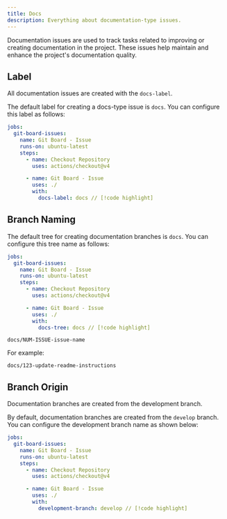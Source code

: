 ```yaml
---
title: Docs
description: Everything about documentation-type issues.
---
```


Documentation issues are used to track tasks related to improving or creating documentation in the project. These issues help maintain and enhance the project's documentation quality.

## Label

All documentation issues are created with the `docs-label`.

<Card title="How do I run it?" icon="tag">
  
  The default label for creating a docs-type issue is `docs`. You can configure this label as follows:

  ```yml
  jobs:
    git-board-issues:
      name: Git Board - Issue
      runs-on: ubuntu-latest
      steps:
        - name: Checkout Repository
          uses: actions/checkout@v4

        - name: Git Board - Issue
          uses: ./
          with:
            docs-label: docs // [!code highlight]
  ```
</Card>

## Branch Naming

The default tree for creating documentation branches is `docs`. You can configure this tree name as follows:

```yml
jobs:
  git-board-issues:
    name: Git Board - Issue
    runs-on: ubuntu-latest
    steps:
      - name: Checkout Repository
        uses: actions/checkout@v4

      - name: Git Board - Issue
        uses: ./
        with:
          docs-tree: docs // [!code highlight]
```

```
docs/NUM-ISSUE-issue-name
```

For example:
```
docs/123-update-readme-instructions
```

## Branch Origin

Documentation branches are created from the development branch.

By default, documentation branches are created from the `develop` branch. You can configure the development branch name as shown below:

```yml
jobs:
  git-board-issues:
    name: Git Board - Issue
    runs-on: ubuntu-latest
    steps:
      - name: Checkout Repository
        uses: actions/checkout@v4

      - name: Git Board - Issue
        uses: ./
        with:
          development-branch: develop // [!code highlight]
```
